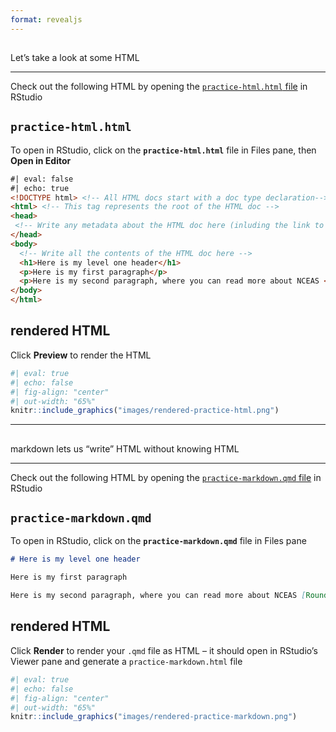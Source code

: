```yaml
---
format: revealjs
---
```


##  {#practice-html data-menu-title="Check out some HTML"}

[Let's take a look at some HTML]{.slide-title}

<hr>

::: {.body-text .center-text}
Check out the following HTML by opening the [`practice-html.html` file](https://github.com/samanthacsik/cute-cats-dogs/blob/main/practice-files/practice-html.html) in RStudio
:::

::: {.panel-tabset}

## `practice-html.html`

::: {.body-text .center-text}
To open in RStudio, click on the **`practice-html.html`** file in Files pane, then **Open in Editor**
:::

```html
#| eval: false
#| echo: true
<!DOCTYPE html> <!-- All HTML docs start with a doc type declaration-->
<html> <!-- This tag represents the root of the HTML doc -->
<head>
 <!-- Write any metadata about the HTML doc here (inluding the link to an external CSS file) -->
</head>
<body> 
  <!-- Write all the contents of the HTML doc here -->
  <h1>Here is my level one header</h1>
  <p>Here is my first paragraph</p>
  <p>Here is my second paragraph, where you can read more about NCEAS <a href="https://www.nceas.ucsb.edu/roundtable">Roundtables</a>.</p>
</body>
</html>
```

## rendered HTML

::: {.body-text .center-text}
Click **Preview** to render the HTML
:::

```r
#| eval: true 
#| echo: false
#| fig-align: "center"
#| out-width: "65%" 
knitr::include_graphics("images/rendered-practice-html.png")
```

:::

---

##  {#md-practice data-menu-title="Check out the corresponding markdown"}

[markdown lets us "write" HTML without knowing HTML]{.slide-title}

<!-- The same content written using markdown syntax in a `.qmd` file -->

<hr>

::: {.body-text .center-text}
Check out the following HTML by opening the [`practice-markdown.qmd` file](https://github.com/samanthacsik/cute-cats-dogs/blob/main/practice-files/practice-markdown.qmd) in RStudio
:::

::: {.panel-tabset}

## `practice-markdown.qmd`

::: {.body-text .center-text}
To open in RStudio, click on the **`practice-markdown.qmd`** file in Files pane
:::

```.md
# Here is my level one header

Here is my first paragraph

Here is my second paragraph, where you can read more about NCEAS [Roundtables](https://www.nceas.ucsb.edu/roundtable).
```

## rendered HTML

::: {.body-text .center-text}
Click **Render** to render your `.qmd` file as HTML -- it should open in RStudio's Viewer pane and generate a `practice-markdown.html` file
:::

```r
#| eval: true 
#| echo: false
#| fig-align: "center"
#| out-width: "65%" 
knitr::include_graphics("images/rendered-practice-markdown.png")
```

:::

